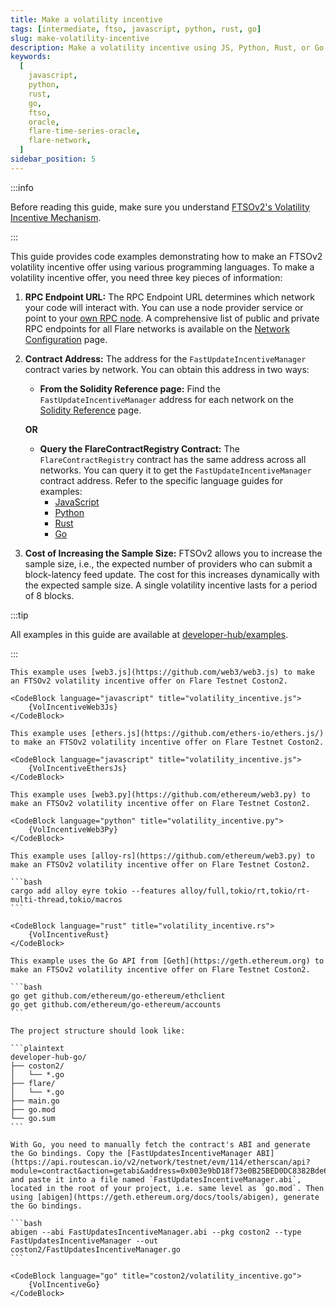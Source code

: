 ```yaml
---
title: Make a volatility incentive
tags: [intermediate, ftso, javascript, python, rust, go]
slug: make-volatility-incentive
description: Make a volatility incentive using JS, Python, Rust, or Go.
keywords:
  [
    javascript,
    python,
    rust,
    go,
    ftso,
    oracle,
    flare-time-series-oracle,
    flare-network,
  ]
sidebar_position: 5
---
```



:::info

Before reading this guide, make sure you understand [FTSOv2's Volatility Incentive Mechanism](/ftso/overview#volatility-incentive-mechanism).

:::

This guide provides code examples demonstrating how to make an FTSOv2 volatility incentive offer using various programming languages. To make a volatility incentive offer, you need three key pieces of information:

1. **RPC Endpoint URL:** The RPC Endpoint URL determines which network your code will interact with. You can use a node provider service or point to your [own RPC node](/run-node#rpc-node). A comprehensive list of public and private RPC endpoints for all Flare networks is available on the [Network Configuration](/network/overview#configuration) page.

2. **Contract Address:** The address for the `FastUpdateIncentiveManager` contract varies by network. You can obtain this address in two ways:
   - **From the Solidity Reference page:** Find the `FastUpdateIncentiveManager` address for each network on the [Solidity Reference](/ftso/solidity-reference) page.

   **OR**
   - **Query the FlareContractRegistry Contract:** The `FlareContractRegistry` contract has the same address across all networks. You can query it to get the `FastUpdateIncentiveManager` contract address. Refer to the specific language guides for examples:
     - [JavaScript](/network/guides/flare-for-javascript-developers#make-query)
     - [Python](/network/guides/flare-for-python-developers#make-query)
     - [Rust](/network/guides/flare-for-rust-developers#make-query)
     - [Go](/network/guides/flare-for-go-developers#make-query)

3. **Cost of Increasing the Sample Size:** FTSOv2 allows you to increase the sample size, i.e., the expected number of providers who can submit a block-latency feed update. The cost for this increases dynamically with the expected sample size. A single volatility incentive lasts for a period of 8 blocks.

:::tip

All examples in this guide are available at [developer-hub/examples](https://github.com/flare-foundation/developer-hub/tree/main/examples).

:::

<Tabs block>
  <TabItem value="web3js" label="web3.js" default>

    This example uses [web3.js](https://github.com/web3/web3.js) to make an FTSOv2 volatility incentive offer on Flare Testnet Coston2.

    <CodeBlock language="javascript" title="volatility_incentive.js">
        {VolIncentiveWeb3Js}
    </CodeBlock>

  </TabItem>
  <TabItem value="ethersjs" label="ethers.js">

    This example uses [ethers.js](https://github.com/ethers-io/ethers.js/) to make an FTSOv2 volatility incentive offer on Flare Testnet Coston2.

    <CodeBlock language="javascript" title="volatility_incentive.js">
        {VolIncentiveEthersJs}
    </CodeBlock>

  </TabItem>
  <TabItem value="web3py" label="web3.py">

    This example uses [web3.py](https://github.com/ethereum/web3.py) to make an FTSOv2 volatility incentive offer on Flare Testnet Coston2.

    <CodeBlock language="python" title="volatility_incentive.py">
        {VolIncentiveWeb3Py}
    </CodeBlock>

  </TabItem>
  <TabItem value="alloyrs" label="alloy-rs">

    This example uses [alloy-rs](https://github.com/ethereum/web3.py) to make an FTSOv2 volatility incentive offer on Flare Testnet Coston2.

    ```bash
    cargo add alloy eyre tokio --features alloy/full,tokio/rt,tokio/rt-multi-thread,tokio/macros
    ```

    <CodeBlock language="rust" title="volatility_incentive.rs">
        {VolIncentiveRust}
    </CodeBlock>

  </TabItem>
  <TabItem value="goethereum" label="go-ethereum">

    This example uses the Go API from [Geth](https://geth.ethereum.org) to make an FTSOv2 volatility incentive offer on Flare Testnet Coston2.

    ```bash
    go get github.com/ethereum/go-ethereum/ethclient
    go get github.com/ethereum/go-ethereum/accounts
    ```

    The project structure should look like:

    ```plaintext
    developer-hub-go/
    ├── coston2/
    │   └── *.go
    ├── flare/
    │   └── *.go
    ├── main.go
    ├── go.mod
    └── go.sum
    ```

    With Go, you need to manually fetch the contract's ABI and generate the Go bindings. Copy the [FastUpdatesIncentiveManager ABI](https://api.routescan.io/v2/network/testnet/evm/114/etherscan/api?module=contract&action=getabi&address=0x003e9bD18f73e0B25BED0DC8382Bde6aa999525c&format=raw) and paste it into a file named `FastUpdatesIncentiveManager.abi`, located in the root of your project, i.e. same level as `go.mod`. Then using [abigen](https://geth.ethereum.org/docs/tools/abigen), generate the Go bindings.

    ```bash
    abigen --abi FastUpdatesIncentiveManager.abi --pkg coston2 --type FastUpdatesIncentiveManager --out coston2/FastUpdatesIncentiveManager.go
    ```

    <CodeBlock language="go" title="coston2/volatility_incentive.go">
        {VolIncentiveGo}
    </CodeBlock>

  </TabItem>
</Tabs>

